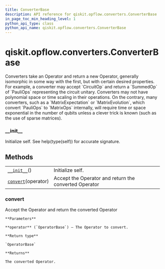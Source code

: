 ```yaml
---
title: ConverterBase
description: API reference for qiskit.opflow.converters.ConverterBase
in_page_toc_min_heading_level: 1
python_api_type: class
python_api_name: qiskit.opflow.converters.ConverterBase
---
```


# qiskit.opflow\.converters.ConverterBase

<Class id="qiskit.opflow.converters.ConverterBase" isDedicatedPage={true} github="https://github.com/qiskit/qiskit/tree/stable/0.17/qiskit/opflow/converters/converter_base.py" signature="ConverterBase" modifiers="class">
  Converters take an Operator and return a new Operator, generally isomorphic in some way with the first, but with certain desired properties. For example, a converter may accept `CircuitOp` and return a `SummedOp` of `PauliOps` representing the circuit unitary. Converters may not have polynomial space or time scaling in their operations. On the contrary, many converters, such as a `MatrixExpectation` or `MatrixEvolution`, which convert `PauliOps` to `MatrixOps` internally, will require time or space exponential in the number of qubits unless a clever trick is known (such as the use of sparse matrices).

  ### \_\_init\_\_

  <Function id="qiskit.opflow.converters.ConverterBase.__init__" signature="__init__()">
    Initialize self. See help(type(self)) for accurate signature.
  </Function>

  ## Methods

  |                                                                                                                         |                                                       |
  | ----------------------------------------------------------------------------------------------------------------------- | ----------------------------------------------------- |
  | [`__init__`](#qiskit.opflow.converters.ConverterBase.__init__ "qiskit.opflow.converters.ConverterBase.__init__")()      | Initialize self.                                      |
  | [`convert`](#qiskit.opflow.converters.ConverterBase.convert "qiskit.opflow.converters.ConverterBase.convert")(operator) | Accept the Operator and return the converted Operator |

  ### convert

  <Function id="qiskit.opflow.converters.ConverterBase.convert" signature="convert(operator)" modifiers="abstract">
    Accept the Operator and return the converted Operator

    **Parameters**

    **operator** (`OperatorBase`) – The Operator to convert.

    **Return type**

    `OperatorBase`

    **Returns**

    The converted Operator.
  </Function>
</Class>

